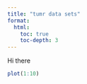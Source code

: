```yaml
---
title: "tumr data sets"
format: 
  html:
    toc: true
    toc-depth: 3
---
```


Hi there

```r
plot(1:10)
```
